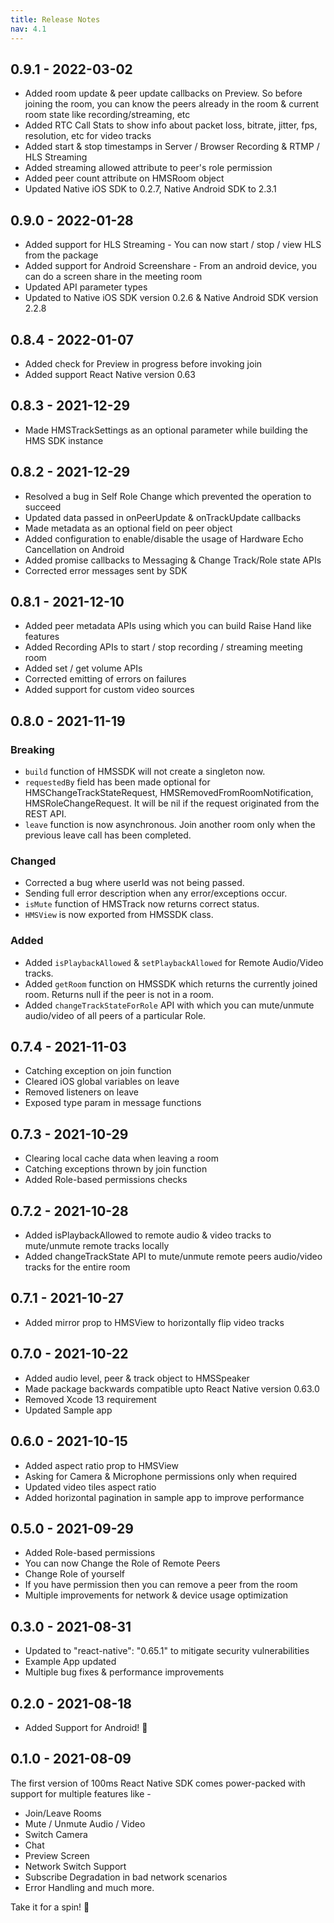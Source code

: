 ```yaml
---
title: Release Notes
nav: 4.1
---
```


## 0.9.1 - 2022-03-02
- Added room update & peer update callbacks on Preview. So before joining the room, you can know the peers already in the room & current room state like recording/streaming, etc
- Added RTC Call Stats to show info about packet loss, bitrate, jitter, fps, resolution, etc for video tracks
- Added start & stop timestamps in Server / Browser Recording & RTMP / HLS Streaming
- Added streaming allowed attribute to peer's role permission
- Added peer count attribute on HMSRoom object
- Updated Native iOS SDK to 0.2.7, Native Android SDK to 2.3.1


## 0.9.0 - 2022-01-28
- Added support for HLS Streaming - You can now start / stop / view HLS from the package
- Added support for Android Screenshare - From an android device, you can do a screen share in the meeting room
- Updated API parameter types
- Updated to Native iOS SDK version 0.2.6 & Native Android SDK version 2.2.8


## 0.8.4 - 2022-01-07
- Added check for Preview in progress before invoking join
- Added support React Native version 0.63

## 0.8.3 - 2021-12-29
- Made HMSTrackSettings as an optional parameter while building the HMS SDK instance

## 0.8.2 - 2021-12-29
- Resolved a bug in Self Role Change which prevented the operation to succeed
- Updated data passed in onPeerUpdate & onTrackUpdate callbacks
- Made metadata as an optional field on peer object
- Added configuration to enable/disable the usage of Hardware Echo Cancellation on Android
- Added promise callbacks to Messaging & Change Track/Role state APIs
- Corrected error messages sent by SDK

## 0.8.1 - 2021-12-10
- Added peer metadata APIs using which you can build Raise Hand like features
- Added Recording APIs to start / stop recording / streaming meeting room
- Added set / get volume APIs 
- Corrected emitting of errors on failures
- Added support for custom video sources


## 0.8.0 - 2021-11-19

### Breaking
- `build` function of HMSSDK will not create a singleton now.
- `requestedBy` field has been made optional for HMSChangeTrackStateRequest, HMSRemovedFromRoomNotification, HMSRoleChangeRequest. It will be nil if the request originated from the REST API.
- `leave` function is now asynchronous. Join another room only when the previous leave call has been completed.

### Changed
- Corrected a bug where userId was not being passed.
- Sending full error description when any error/exceptions occur.
- `isMute` function of HMSTrack now returns correct status.
- `HMSView` is now exported from HMSSDK class.

### Added
- Added `isPlaybackAllowed` & `setPlaybackAllowed` for Remote Audio/Video tracks.
- Added `getRoom` function on HMSSDK which returns the currently joined room. Returns null if the peer is not in a room.
- Added `changeTrackStateForRole` API with which you can mute/unmute audio/video of all peers of a particular Role.


## 0.7.4 - 2021-11-03
- Catching exception on join function
- Cleared iOS global variables on leave
- Removed listeners on leave
- Exposed type param in message functions


## 0.7.3 - 2021-10-29
- Clearing local cache data when leaving a room
- Catching exceptions thrown by join function
- Added Role-based permissions checks


## 0.7.2 - 2021-10-28
- Added isPlaybackAllowed to remote audio & video tracks to mute/unmute remote tracks locally
- Added changeTrackState API to mute/unmute remote peers audio/video tracks for the entire room


## 0.7.1 - 2021-10-27
- Added mirror prop to HMSView to horizontally flip video tracks


## 0.7.0 - 2021-10-22
- Added audio level, peer & track object to HMSSpeaker
- Made package backwards compatible upto React Native version 0.63.0
- Removed Xcode 13 requirement
- Updated Sample app


## 0.6.0 - 2021-10-15
- Added aspect ratio prop to HMSView
- Asking for Camera & Microphone permissions only when required
- Updated video tiles aspect ratio
- Added horizontal pagination in sample app to improve performance


## 0.5.0 - 2021-09-29
- Added Role-based permissions
- You can now Change the Role of Remote Peers
- Change Role of yourself
- If you have permission then you can remove a peer from the room
- Multiple improvements for network & device usage optimization


## 0.3.0 - 2021-08-31
- Updated to "react-native": "0.65.1" to mitigate security vulnerabilities
- Example App updated
- Multiple bug fixes & performance improvements


## 0.2.0 - 2021-08-18
-   Added Support for Android! 🥳


## 0.1.0 - 2021-08-09
The first version of 100ms React Native SDK comes power-packed with support for multiple features like -

-   Join/Leave Rooms
-   Mute / Unmute Audio / Video
-   Switch Camera
-   Chat
-   Preview Screen
-   Network Switch Support
-   Subscribe Degradation in bad network scenarios
-   Error Handling and much more.

Take it for a spin! 🥳
